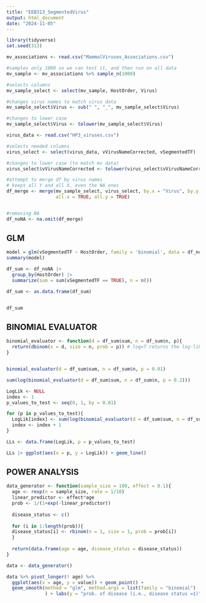 ```yaml
---
title: "EEB313_SegmentedVirus"
output: html_document
date: "2024-11-05"
---
```


```r
library(tidyverse)
set.seed(313)
```

```r
mv_associations <- read.csv("MammalViruses_Associations.csv")

#samples only 1000 so we can test it, and then run on all data
mv_sample <- mv_associations %>% sample_n(1000)

#selects columns
mv_sample_select <- select(mv_sample, HostOrder, Virus)

#changes virus names to match virus data
mv_sample_select$Virus <- sub(" ", "_", mv_sample_select$Virus)

#changes to lower case
mv_sample_select$Virus <- tolower(mv_sample_select$Virus)


```

```r
virus_data <- read.csv("HP3_viruses.csv")

#selects needed columns
virus_select <- select(virus_data, vVirusNameCorrected, vSegmentedTF)

#changes to lower case (to match mv data)
virus_select$vVirusNameCorrected <- tolower(virus_select$vVirusNameCorrected)
```


```r
#attempt to merge df by virus names
# keeps all Y and all X, even the NA ones
df_merge <- merge(mv_sample_select, virus_select, by.x = "Virus", by.y = 'vVirusNameCorrected', 
                  all.x = TRUE, all.y = TRUE) 


#removing NA
df_noNA <- na.omit(df_merge)

```

## GLM
```r
model = glm(vSegmentedTF ~ HostOrder, family = 'binomial', data = df_noNA)
summary(model)
```

```r
df_sum <- df_noNA |> 
  group_by(HostOrder) |>
  summarize(sum = sum(vSegmentedTF == TRUE), n = n()) 

df_sum <- as.data.frame(df_sum)


df_sum
```

## BINOMIAL EVALUATOR 
```r
binomial_evaluator <- function(d = df_sum$sum, n = df_sum$n, p){
  return(dbinom(x = d, size = n, prob = p)) # log=T returns the log-likelihood of the observation
}


binomial_evaluator(d = df_sum$sum, n = df_sum$n, p = 0.01)

sum(log(binomial_evaluator(d = df_sum$sum, n = df_sum$n, p = 0.2)))
```

```r
LogLik <- NULL
index <- 1
p_values_to_test <- seq(0, 1, by = 0.01)

for (p in p_values_to_test){
  LogLik[index] <- sum(log(binomial_evaluator(d = df_sum$sum, n = df_sum$n, p = p)))
  index <- index + 1
}

LLs <- data.frame(LogLik, p = p_values_to_test)

LLs |> ggplot(aes(x = p, y = LogLik)) + geom_line()
```

## POWER ANALYSIS

```r
data_generator <- function(sample_size = 100, effect = 0.1){
  age <- rexp(n = sample_size, rate = 1/10)
  linear_predictor <- effect*age
  prob <- 1/(1+exp(-linear_predictor))
  
  disease_status <- c()
  
  for (i in 1:length(prob)){
  disease_status[i] <- rbinom(n = 1, size = 1, prob = prob[i])
  }
  
  return(data.frame(age = age, disease_status = disease_status))
}

data <- data_generator()

data %>% pivot_longer(! age) %>% 
  ggplot(aes(x = age, y = value)) + geom_point() + 
  geom_smooth(method = "glm", method.args = list(family = "binomial")
              ) + labs(y = "prob. of disease (i.e., disease status =1)")
```


```r

```

